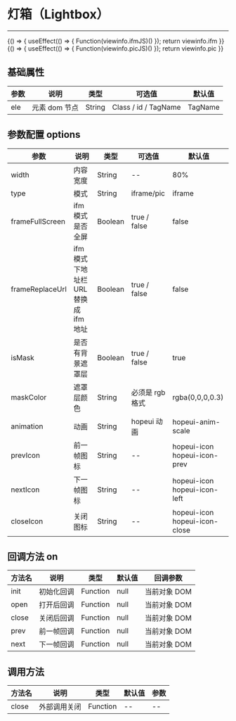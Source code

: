
# 灯箱（Lightbox）
***
<Meta title="复用组件/灯箱(Lightbox)" />

<Canvas>
    <Story name="iframe模式" height="150px" parameters={{ docs: { source: { code:`${viewinfo.ifm}${viewinfo.ifmJS}` }}}}>
        {() => {
        useEffect(() => {
        Function(viewinfo.ifmJS)()
        });
        return viewinfo.ifm
        }}
    </Story>
</Canvas>

<Canvas>
    <Story name="图片模式" height="150px" parameters={{ docs: { source: { code:`${viewinfo.pic}${viewinfo.picJS}` }}}}>
        {() => {
        useEffect(() => {
        Function(viewinfo.picJS)()
        });
        return viewinfo.pic
        }}
    </Story>
</Canvas>



## 基础属性

| 参数 | 说明 | 类型 | 可选值 | 默认值 |
| ---- | ------------- | ------ | -------------------- | ------- |
| ele | 元素 dom 节点 | String | Class / id / TagName | TagName |

## 参数配置 options

| 参数 | 说明 | 类型 | 可选值 | 默认值 |
| --------------- | ---------------- | ------- | --------------- | ----------------------------- |
| width | 内容宽度 | String | -- | 80% |
| type | 模式 | String | iframe/pic | iframe |
| frameFullScreen | ifm模式是否全屏 | Boolean | true / false | false |
| frameReplaceUrl | ifm模式下地址栏URL替换成ifm地址 | Boolean | true / false | false |
| isMask | 是否有背景遮罩层 | Boolean | true / false | true |
| maskColor | 遮罩层颜色 | String | 必须是 rgb 格式 | rgba(0,0,0,0.3) |
| animation | 动画 | String | hopeui 动画 | hopeui-anim-scale |
| prevIcon | 前一帧图标 | String | -- | hopeui-icon hopeui-icon-prev |
| nextIcon | 下一帧图标 | String | -- | hopeui-icon hopeui-icon-left |
| closeIcon | 关闭图标 | String | -- | hopeui-icon hopeui-icon-close |

## 回调方法 on

| 方法名 | 说明 | 类型 | 默认值 | 回调参数 |
| ------ | ---------- | -------- | ------ | ------------ |
| init | 初始化回调 | Function | null | 当前对象 DOM |
| open | 打开后回调 | Function | null | 当前对象 DOM |
| close | 关闭后回调 | Function | null | 当前对象 DOM |
| prev | 前一帧回调 | Function | null | 当前对象 DOM |
| next | 下一帧回调 | Function | null | 当前对象 DOM |

## 调用方法

| 方法名 | 说明 | 类型 | 默认值 | 参数 |
| ------ | ------------ | -------- | ------ | ---- |
| close | 外部调用关闭 | Function | -- | -- |